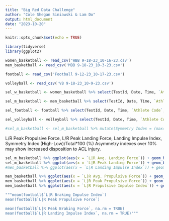 ```yaml
---
title: "Big Red Data Challenge"
author: "Cole Shegan Siniawski & Lam Do"
output: html_document
date: "2023-10-20"
---
```


```r
knitr::opts_chunk$set(echo = TRUE)

library(tidyverse)
library(ggplot2)

women_basketball <- read_csv('WBB 9-18-23_10-16-23.csv')
men_basketball <- read_csv('MBB 9-18-23_10-3-23.csv')

football <- read_csv('Football 9-12-23_10-17-23.csv')

volleyball <- read_csv('VB 9-18-23_10-9-23.csv')
```


```r
sel_w_basketball <- women_basketball %>% select(TestId, Date, Time, `Athlete Code`, `L|R Avg. Propulsive Force`, `L|R Peak Propulsive Force`, `L|R Propulsive Impulse Index`, `L|R Avg. Landing Force`, `L|R Peak Landing Force`, `L|R Landing Impulse Index`)

sel_m_basketball <- men_basketball %>% select(TestId, Date, Time, `Athlete Code`, `L|R Avg. Propulsive Force`, `L|R Peak Propulsive Force`, `L|R Propulsive Impulse Index`, `L|R Avg. Landing Force`, `L|R Peak Landing Force`, `L|R Landing Impulse Index`)

sel_football <- football %>% select(TestId, Date, Time, `Athlete Code`, `L|R Avg. Propulsive Force`, `L|R Peak Propulsive Force`, `L|R Propulsive Impulse Index`, `L|R Avg. Landing Force`, `L|R Peak Landing Force`, `L|R Landing Impulse Index`)

sel_volleyball <- volleyball %>% select(TestId, Date, Time, `Athlete Code`, `L|R Avg. Propulsive Force`, `L|R Peak Propulsive Force`, `L|R Propulsive Impulse Index`, `L|R Avg. Landing Force`, `L|R Peak Landing Force`, `L|R Landing Impulse Index`)
```


```r
#sel_m_basketball <- sel_m_basketball %>% mutate(Symmetry Index = (max(`L|R Peak Propulsive Force`) - min(`L|R Peak Propulsive Force`)) / (max(`L|R Peak Propulsive Force`) + min(`L|R Peak Propulsive Force`))


```

L/R Peak Propulsive Force, L/R Peak Landing Force, Landing Impulse Index, Symmetry Index (High-Low)/Total*100 (%)
Asymmetry indexes over 10% may show increased disposition to ACL injury.

```r
sel_m_basketball %>% ggplot(aes(x = `L|R Avg. Landing Force`)) + geom_boxplot()
sel_m_basketball %>% ggplot(aes(x = `L|R Peak Landing Force`)) + geom_boxplot()
#men_basketball %>% ggplot(aes(x = `L|R Landing Impulse Index`)) + geom_histogram()

men_basketball %>% ggplot(aes(x = `L|R Avg. Propulsive Force`)) + geom_boxplot()
men_basketball %>% ggplot(aes(x = `L|R Peak Propulsive Force`)) + geom_boxplot()
men_basketball %>% ggplot(aes(x = `L|R Propulsive Impulse Index`)) + geom_boxplot()
```


```r
"""mean(football$`L|R Braking Impulse Index`)
mean(football$`L|R Peak Propulsive Force`)

mean(football$`L|R Peak Braking Force`, na.rm = TRUE)
mean(football$`L|R Landing Impulse Index`, na.rm = TRUE)"""
```



```r


```


